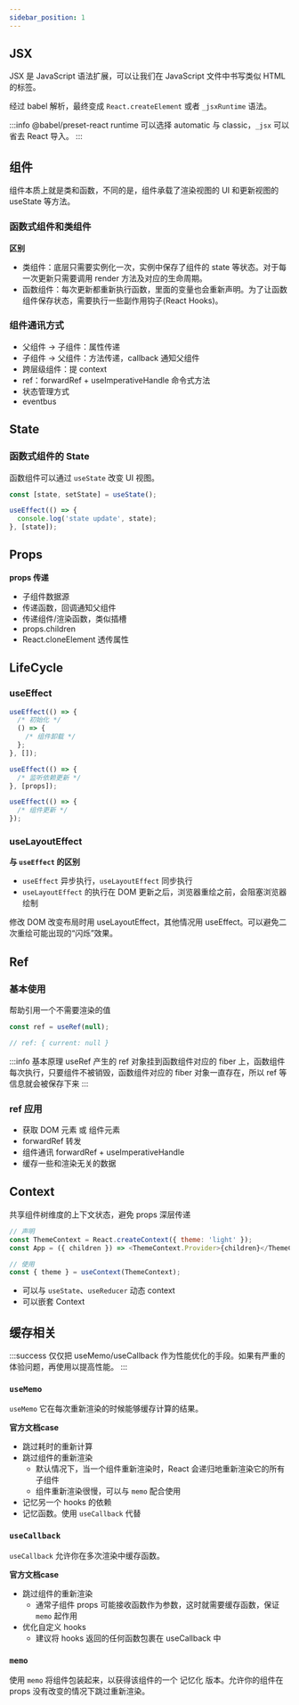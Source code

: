 ```yaml
---
sidebar_position: 1
---
```


## JSX

JSX 是 JavaScript 语法扩展，可以让我们在 JavaScript 文件中书写类似 HTML 的标签。

经过 babel 解析，最终变成 `React.createElement` 或者 `_jsxRuntime` 语法。

:::info
@babel/preset-react runtime 可以选择 automatic 与 classic，`_jsx` 可以省去 React 导入。
:::



## 组件

组件本质上就是类和函数，不同的是，组件承载了渲染视图的 UI 和更新视图的 useState 等方法。

### 函数式组件和类组件

**区别**

- 类组件：底层只需要实例化一次，实例中保存了组件的 state 等状态。对于每一次更新只需要调用 render 方法及对应的生命周期。
- 函数组件：每次更新都重新执行函数，里面的变量也会重新声明。为了让函数组件保存状态，需要执行一些副作用钩子(React Hooks)。

### 组件通讯方式

- 父组件 -> 子组件：属性传递
- 子组件 -> 父组件：方法传递，callback 通知父组件
- 跨层级组件：提 context
- ref：forwardRef + useImperativeHandle 命令式方法
- 状态管理方式
- eventbus


## State

### 函数式组件的 State

函数组件可以通过 `useState` 改变 UI 视图。

```javascript title="基本用法"
const [state, setState] = useState();
```

```javascript title="监听状态改变"
useEffect(() => {
  console.log('state update', state);
}, [state]);
```

## Props

**props 传递**

- 子组件数据源
- 传递函数，回调通知父组件
- 传递组件/渲染函数，类似插槽
- props.children
- React.cloneElement 透传属性


## LifeCycle

### useEffect

```javascript title="useEffect 示例"
useEffect(() => {
  /* 初始化 */
  () => {
    /* 组件卸载 */
  };
}, []);

useEffect(() => {
  /* 监听依赖更新 */
}, [props]);

useEffect(() => {
  /* 组件更新 */
});
```

### useLayoutEffect

**与 `useEffect` 的区别**

- `useEffect` 异步执行，`useLayoutEffect` 同步执行
- `useLayoutEffect` 的执行在 DOM 更新之后，浏览器重绘之前，会阻塞浏览器绘制

修改 DOM 改变布局时用 useLayoutEffect，其他情况用 useEffect。可以避免二次重绘可能出现的“闪烁”效果。

## Ref

### 基本使用

帮助引用一个不需要渲染的值

```javascript title="基本用法"
const ref = useRef(null);

// ref: { current: null }
```

:::info 基本原理
useRef 产生的 ref 对象挂到函数组件对应的 fiber 上，函数组件每次执行，只要组件不被销毁，函数组件对应的 fiber 对象一直存在，所以 ref 等信息就会被保存下来
:::

### ref 应用

- 获取 DOM 元素 或 组件元素
- forwardRef 转发
- 组件通讯 forwardRef + useImperativeHandle
- 缓存一些和渲染无关的数据


## Context

共享组件树维度的上下文状态，避免 props 深层传递

```javascript title="基本使用"
// 声明
const ThemeContext = React.createContext({ theme: 'light' });
const App = ({ children }) => <ThemeContext.Provider>{children}</ThemeContext.Provider>

// 使用
const { theme } = useContext(ThemeContext);
```

- 可以与 `useState`、`useReducer` 动态 context
- 可以嵌套 Context

## 缓存相关

:::success
仅仅把 useMemo/useCallback 作为性能优化的手段。如果有严重的体验问题，再使用以提高性能。
:::

### `useMemo`

`useMemo` 它在每次重新渲染的时候能够缓存计算的结果。

**官方文档case**

- 跳过耗时的重新计算
- 跳过组件的重新渲染
  + 默认情况下，当一个组件重新渲染时，React 会递归地重新渲染它的所有子组件
  + 组件重新渲染很慢，可以与 `memo` 配合使用
- 记忆另一个 hooks 的依赖
- 记忆函数。使用 `useCallback` 代替

### `useCallback`

`useCallback` 允许你在多次渲染中缓存函数。

**官方文档case**

- 跳过组件的重新渲染
  + 通常子组件 props 可能接收函数作为参数，这时就需要缓存函数，保证 `memo` 起作用
- 优化自定义 hooks
  + 建议将 hooks 返回的任何函数包裹在 useCallback 中


### `memo`

使用 `memo` 将组件包装起来，以获得该组件的一个 记忆化 版本。允许你的组件在 props 没有改变的情况下跳过重新渲染。


